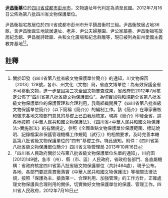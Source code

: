 {{msg:四川省文物保護單位
|名稱 = 尹昌衡墓
|編號 = 375
|圖片 = 
|級別 = S8
|分類 = 
|時代 = [[清代|清代]]至民國
|地点 = [[四川省|四川省]][[成都市|成都市]][[彭州市|彭州市]]
|坐標 =
|登錄 = 2012年7月16日
}}
'''[[尹昌衡|尹昌衡]]墓'''位於[[四川省|四川省]][[成都市|成都市]][[彭州市|彭州市]]，文物遺址年代判定為清至民國。2012年7月16日公佈為第八批四川省文物保護單位。

尹昌衡祖宅故居位於四川省成都市彭州市升平鎮昌衡村三組。尹昌衡故居占地36畝，含尹昌衡誕生地故居遺址、老井、尹公夫婦墓園、尹公家屬墓、尹昌衡祖宅故居紀念館、尹昌衡詩碑廊、共和文化廣場和紀念群雕等，現已被列為彭州愛國主義教育基地<ref>關於印發《四川省第八批省級文物保護單位簡介》的通知，川文物保函〔2013〕128號，各市、州文化（文物）局，省直文博單位：為有效保護全省不可移動文物，進一步鞏固第三次全國文物普查成果，省政府於2012年7月核定公佈了“四川省第八批省級文物保護單位”。為切實加強和規範全省第八批省級文物保護單位的保護管理和合理利用，我局組織開展了《四川省第八批省級文物保護單位簡介》（以下簡稱《簡介》）的編制工作。該《簡介》在專家審核和徵求各地文物部門意見的基礎上已由我局核定。現將《簡介》印發全省，請各地按照《中華人民共和國文物保護法》、《四川省<中華人民共和國文物保護法>實施辦法》的有關規定，參照《全國重點文物保護單位保護範圍、標誌說明、記錄檔案和保護管理機構工作規範（試行）》的相關要求，及時完善本轄區第八批省級文物保護單位的“四有”基礎工作。特此通知。附件：《四川省第八批省級文物保護單位簡介》四川省文物管理局  2013年10月16日</ref><ref>「四川省人民政府關於公布第八批省級文物保護單位名單的通知」，川府函[2012]149號，各市（州）、縣（市、區）人民政府，省政府各部門、各直屬機構：省政府核定四川省第八批省級文物保護單位（共計484處），現予公布。各地、各部門要認真貫徹落實《中華人民共和國文物保護法》等相關法律法規，按照「保護為主、搶救第一、合理利用、加強管理」的工作方針，正確處理文物保護與合理利用的關係，切實做好文物保護單位的保護、管理工作。四川省人民政府，2012年7月16日</ref>。
==註釋==
{{reflist}}
{{文物保護單位小作品}}